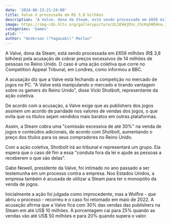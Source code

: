 ```yaml
---
date: '2024-06-13:21:24:00'
title: Valve é processada em R$ 3,8 bilhões
description: 'A Valve, dona da Steam, está sendo processada em £656 milhões (R$ 3,8 bilhões) pela acusação de cobrar preços excessivos de 14 milhões de pessoas no Reino Unido. O caso é uma ação coletiva que corre no Competition Appeal Tribunal, em Londres, como informou a BBC.'
image: https://img-cdn.hltv.org/gallerypicture/UL1EkWjDVx_ChcKqhW5Hna.jpg?ixlib=java-2.1.0&w=1200&s=0e01563e9a352d146d6eaad860149eff
categories: 'Games'
ytid: ''
author: "Anderson \"Yagasaki\" Marlon"
---
```


A Valve, dona da Steam, está sendo processada em £656 milhões (R$ 3,8 bilhões) pela acusação de cobrar preços excessivos de 14 milhões de pessoas no Reino Unido. O caso é uma ação coletiva que corre no Competition Appeal Tribunal, em Londres, como informou a BBC.

A acusação diz que a Valve está fechando a competição no mercado de jogos no PC. "A Valve está manipulando o mercado e tirando vantagem sobre os gamers do Reino Unido", disse Vicki Shotbolt, representante da ação coletiva.

De acordo com a acusação, a Valve exige que as publishers dos jogos assinem um acordo de paridade nos valores de vendas dos jogos, o que evita que os títulos sejam vendidos mais baratos em outras plataformas.

Assim, a Steam cobra uma "comissão excessiva de até 30%" na venda de jogos e conteúdos adicionais, de acordo com Shotbolt, aumentando o preço dos títulos para os seus compradores no Reino Unido.

Com a ação coletiva, Shotbolt irá ao tribunal e representará um grupo. Ela espera que o caso dê fim a essa "conduta fora da lei e ajude as pessoas a receberem o que são delas".

Gabe Newell, presidente da Valve, foi intimado no ano passado a ser testemunha em um processo contra a empresa. Nos Estados Unidos, a empresa também é acusada de utilizar a Steam para ter o monopólio da venda de jogos.

Inicialmente a ação foi julgada como improcedente, mas a Wolfire - que abriu o processo - recorreu e o caso foi retomado em maio de 2022. A acusação afirma que a Valve fica com 30% das vendas das publishers na Steam em até US$ 10 milhões. A porcentagem cai para 25% quando as vendas vão até US$ 50 milhões e para 20% quando supera o valor.
